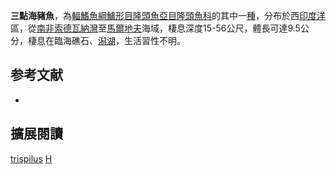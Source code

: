 {{Speciesbox 
| taxon =  Halichoeres trispilus
| status = LC
| status_system = IUCN3.1
| authority = [[Randall|Randall]] & [[Smith|Smith]], 1982
| synonyms = 
}}

'''三點海豬魚'''，為[[輻鰭魚綱|輻鰭魚綱]][[鱸形目|鱸形目]][[隆頭魚亞目|隆頭魚亞目]][[隆頭魚科|隆頭魚科]]的其中一[[種|種]]，分布於西[[印度洋|印度洋]]區，從[[南非|南非]][[索德瓦納灣|索德瓦納灣]]至[[馬爾地夫|馬爾地夫]]海域，棲息深度15-56公尺，體長可達9.5公分，棲息在臨海礁石、[[潟湖|潟湖]]，生活習性不明。

== 参考文献 ==
*{{FishBase_species|genus=Halichoeres|species=trispilus|year=2013|month=7}}

== 擴展閱讀 ==
{{refbegin}}
{{wikispecies-inline|Halichoeres trispilus|三點海豬魚}}
{{refend}}
{{Taxonbar|from=Q2468833}}

[[Category:海豬魚屬|trispilus]]
[[Category:1982年描述的魚類|H]]